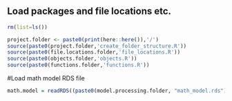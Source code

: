 ## Load packages and file locations etc.

```r
rm(list=ls())

project.folder <- paste0(print(here::here()),'/')
source(paste0(project.folder,'create_folder_structure.R'))
source(paste0(file.locations.folder,'file_locations.R'))
source(paste0(objects.folder,'objects.R'))
source(paste0(functions.folder,'functions.R'))
```

#Load math model RDS file
```r
math.model = readRDS((paste0(model.processing.folder, "math_model.rds")))
```

